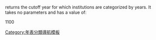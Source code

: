 <noinclude>
{{Bsci}}

'''{{PAGENAME}}''' returns the cutoff year for which institutions are categorized by years. It takes no parameters and has a value of:

[[Category:年表分類導航模板]]

</noinclude>1100